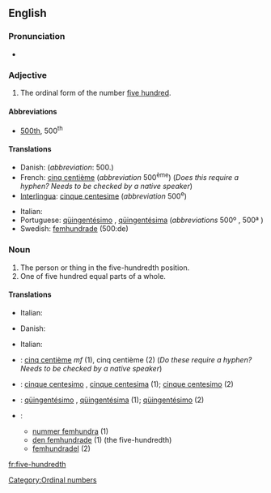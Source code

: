 ==English==

===Pronunciation===
* {{audio|en-us-five-hundredth.ogg|Audio (US)}}

===Adjective===
{{en-adj|sg=[[five]]-[[hundredth]]|-}}

# The ordinal form of the number [[five hundred]].

====Abbreviations====
* [[500th]], 500<sup>th</sup>

====Translations====
{{trans-top|the ordinal form of the number five hundred}}
* Danish: {{t-|da|fem hundrede}} (''abbreviation'': 500.)
* French: [[cinq centième]] (''abbreviation'' 500<sup>ème</sup>) (''Does this require a hyphen?  Needs to be checked by a native speaker'')
* [[Interlingua]]: [[cinque centesime]] (''abbreviation'' 500<sup>e</sup>)
{{trans-mid}}
* Italian: {{t-|it|cinquecentesimo}}
* Portuguese: [[qüingentésimo]] {{m}}, [[qüingentésima]] {{f}} (''abbreviations'' 500º {{m}}, 500ª {{f}})
* Swedish: [[femhundrade]] (500:de)
{{trans-bottom}}

===Noun===
{{en-noun}}

# The person or thing in the five-hundredth position.
# One of five hundred equal parts of a whole.

====Translations====
{{trans-top|the person or thing in the five-hundredth position}}
* Italian: {{t-|it|cinquecentesimo|m}}
{{trans-mid}}
{{trans-bottom}}

{{trans-top|one of five hundred equal parts of a whole}}
* Danish: {{t-|da|fem hundrededel|c}}
{{trans-mid}}
* Italian: {{t-|it|cinquecentesimo|m}}
{{trans-bottom}}

{{checktrans-top}}
* {{ttbc|French}}: [[cinq centième]] ''mf'' (1), cinq centième {{m}} (2) (''Do these require a hyphen?  Needs to be checked by a native speaker'')
* {{ttbc|Interlingua}}: [[cinque centesimo]] {{m}}, [[cinque centesima]] {{f}} (1); [[cinque centesimo]] (2)
* {{ttbc|Portuguese}}: [[qüingentésimo]] {{m}}, [[qüingentésima]] {{f}} (1); [[qüingentésimo]] {{m}} (2)
* {{ttbc|Swedish}}:
** [[nummer femhundra]] (1)
** [[den femhundrade]] (1) (the five-hundredth)
** [[femhundradel]] (2)
{{checktrans-bottom}}

[[Category:Ordinal numbers]]

[[fr:five-hundredth]]